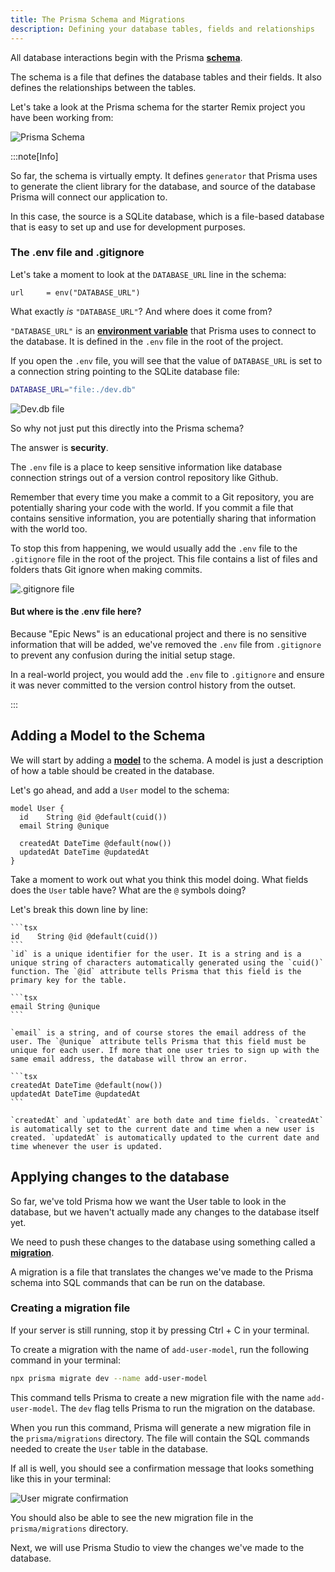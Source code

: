 ```yaml
---
title: The Prisma Schema and Migrations
description: Defining your database tables, fields and relationships
---
```



All database interactions begin with the Prisma [**schema**](https://www.prisma.io/docs/orm/prisma-schema/overview).

The schema is a file that defines the database tables and their fields. It also defines the relationships between the tables.

Let's take a look at the Prisma schema for the starter Remix project you have been working from:

![Prisma Schema](src/assets/png/prisma/prisma-schema-start.png)

:::note[Info]

So far, the schema is virtually empty. It defines `generator` that Prisma uses to generate the client library for the database, and source of the database Prisma will connect our application to.

In this case, the source is a SQLite database, which is a file-based database that is easy to set up and use for development purposes.

### The .env file and .gitignore

Let's take a moment to look at the `DATABASE_URL` line in the schema:

```tsx
url     = env("DATABASE_URL")
```

What exactly *is* `"DATABASE_URL"`? And where does it come from?

`"DATABASE_URL"` is an [**environment variable**](https://www.freecodecamp.org/news/what-are-environment-variables-and-how-can-i-use-them-with-gatsby-and-netlify/#what-are-environment-variables) that Prisma uses to connect to the database. It is defined in the `.env` file in the root of the project.

If you open the `.env` file, you will see that the value of `DATABASE_URL` is set to a connection string pointing to the SQLite database file:

```bash
DATABASE_URL="file:./dev.db"
```

![Dev.db file](src/assets/png/prisma/dev-db-file.png)

So why not just put this directly into the Prisma schema?

The answer is **security**.

The `.env` file is a place to keep sensitive information like database connection strings out of a version control repository like Github.

Remember that every time you make a commit to a Git repository, you are potentially sharing your code with the world. If you commit a file that contains sensitive information, you are potentially sharing that information with the world too.

To stop this from happening, we would usually add the `.env` file to the `.gitignore` file in the root of the project. This file contains a list of files and folders thats Git ignore when making commits.

![.gitignore file](src/assets/png/prisma/gitignore-file.png)

#### But where is the .env file here?

Because "Epic News" is an educational project and there is no sensitive information that will be added, we've removed the `.env` file from `.gitignore` to prevent any confusion during the initial setup stage.

In a real-world project, you would add the `.env` file to `.gitignore` and ensure it was never committed to the version control history from the outset.

:::

## Adding a Model to the Schema

We will start by adding a [**model**](https://www.prisma.io/docs/orm/prisma-schema/data-model/models) to the schema. A model is just a description of how a table should be created in the database.

Let's go ahead, and add a `User` model to the schema:

```tsx title="prisma/schema.prisma"
model User {
  id    String @id @default(cuid())
  email String @unique

  createdAt DateTime @default(now())
  updatedAt DateTime @updatedAt
}
```

Take a moment to work out what you think this model doing. What fields does the `User` table have? What are the `@` symbols doing?

<MonsterDetails title='Defining the User model'>
  <div>
    Let's break this down line by line:

    ```tsx
    id    String @id @default(cuid())
    ```
    `id` is a unique identifier for the user. It is a string and is a unique string of characters automatically generated using the `cuid()` function. The `@id` attribute tells Prisma that this field is the primary key for the table.

    ```tsx
    email String @unique
    ```

    `email` is a string, and of course stores the email address of the user. The `@unique` attribute tells Prisma that this field must be unique for each user. If more that one user tries to sign up with the same email address, the database will throw an error.

    ```tsx
    createdAt DateTime @default(now())
    updatedAt DateTime @updatedAt
    ```

    `createdAt` and `updatedAt` are both date and time fields. `createdAt` is automatically set to the current date and time when a new user is created. `updatedAt` is automatically updated to the current date and time whenever the user is updated.
  </div>
</MonsterDetails>

## Applying changes to the database

So far, we've told Prisma how we want the User table to look in the database, but we haven't actually made any changes to the database itself yet.

We need to push these changes to the database using something called a [**migration**](https://www.prisma.io/docs/orm/prisma-migrate/getting-started).

A migration is a file that translates the changes we've made to the Prisma schema into SQL commands that can be run on the database.

### Creating a migration file

If your server is still running, stop it by pressing <MonsterKbd>Ctrl + C</MonsterKbd> in your terminal.

To create a migration with the name of `add-user-model`, run the following command in your terminal:

```bash
npx prisma migrate dev --name add-user-model
```

This command tells Prisma to create a new migration file with the name `add-user-model`. The `dev` flag tells Prisma to run the migration on the database.

When you run this command, Prisma will generate a new migration file in the `prisma/migrations` directory. The file will contain the SQL commands needed to create the `User` table in the database.

If all is well, you should see a confirmation message that looks something like this in your terminal:

![User migrate confirmation](src/assets/png/prisma/user-migrate-confirmation.png)

You should also be able to see the new migration file in the `prisma/migrations` directory.

Next, we will use Prisma Studio to view the changes we've made to the database.
